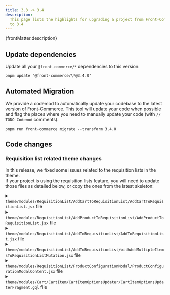 ```yaml
---
title: 3.3 -> 3.4
description:
  This page lists the highlights for upgrading a project from Front-Commerce 3.3
  to 3.4
---
```


<p>{frontMatter.description}</p>

## Update dependencies

Update all your `@front-commerce/*` dependencies to this version:

```shell
pnpm update "@front-commerce/\*@3.4.0"
```

## Automated Migration

We provide a codemod to automatically update your codebase to the latest version
of Front-Commerce. This tool will update your code when possible and flag the
places where you need to manually update your code (with `// TODO Codemod`
comments).

```shell
pnpm run front-commerce migrate --transform 3.4.0
```

## Code changes

### Requisition list related theme changes

In this release, we fixed some issues related to the requisition lists in the
theme.<br />If your project is using the requisition lists feature, you will
need to update those files as detailed below, or copy the ones from the latest
skeleton:

<details>
  <summary><code>theme/modules/RequisitionList/AddCartToRequisitionList/AddCartToRequisitionList.jsx</code> file</summary>

```diff
diff --git a/theme/modules/RequisitionList/AddCartToRequisitionList/AddCartToRequisitionList.jsx b/theme/modules/RequisitionList/AddCartToRequisitionList/AddCartToRequisitionList.jsx
index 3d7bcfc99..6c039d270 100644
--- a/theme/modules/RequisitionList/AddCartToRequisitionList/AddCartToRequisitionList.jsx
+++ b/theme/modules/RequisitionList/AddCartToRequisitionList/AddCartToRequisitionList.jsx
@@ -2,6 +2,7 @@ import { useMemo } from "react";
 import PropTypes from "prop-types";
 import AddToRequisitionList from "theme/modules/RequisitionList/AddToRequisitionList";
 import { resolveSelectedOptions } from "theme/pages/Product/useSelectedProductWithConfigurableOptions";
+import { resolveSelectedBundleOptions } from "theme/pages/Product/useSelectedProductWithBundleOptions";
 import {
   productPropTypes,
   selectedConfigurableOptionsPropTypes,
@@ -11,7 +12,7 @@ import {
 const AddCartToRequisitionList = ({ id = "cart", cart, size }) => {
   const cartItems = cart.items;
   const items = useMemo(() => {
-    return cartItems.map(({ product, options, qty }) => {
+    return cartItems.map(({ product, options, bundleOptions, qty }) => {
       const productOptions = product.options?.map((option) => ({
         id: option.attribute.id,
         label: option.attribute.label,
@@ -23,6 +24,10 @@ const AddCartToRequisitionList = ({ id = "cart", cart, size }) => {
           product.options,
           options
         ),
+        selectedBundleOptions: resolveSelectedBundleOptions(
+          product.bundleOptions,
+          bundleOptions
+        ),
         quantity: qty,
       };
     });
```

</details>

<details>
  <summary><code>theme/modules/RequisitionList/AddProductToRequisitionList/AddProductToRequisitionList.jsx</code> file</summary>

```diff
diff --git a/theme/modules/RequisitionList/AddProductToRequisitionList/AddProductToRequisitionList.jsx b/theme/modules/RequisitionList/AddProductToRequisitionList/AddProductToRequisitionList.jsx
index 0e5cc0958..d73bde2aa 100644
--- a/theme/modules/RequisitionList/AddProductToRequisitionList/AddProductToRequisitionList.jsx
+++ b/theme/modules/RequisitionList/AddProductToRequisitionList/AddProductToRequisitionList.jsx
@@ -34,6 +34,10 @@ const AddProductToRequisitionList = ({
       showOptionsModalIfNotFullyConfigured={
         showOptionsModalIfNotFullyConfigured
       }
+      redirectOnAddToRequisitionList={
+        // URL to the bundle product
+        product.bundleOptions?.length ? `/product/${product.sku}` : null
+      }
     />
   );
 };
```

</details>

<details>
  <summary><code>theme/modules/RequisitionList/AddToRequisitionList/AddToRequisitionList.jsx</code> file</summary>

```diff
diff --git a/theme/modules/RequisitionList/AddToRequisitionList/AddToRequisitionList.jsx b/theme/modules/RequisitionList/AddToRequisitionList/AddToRequisitionList.jsx
index 13efd3b41..a79e5b025 100644
--- a/theme/modules/RequisitionList/AddToRequisitionList/AddToRequisitionList.jsx
+++ b/theme/modules/RequisitionList/AddToRequisitionList/AddToRequisitionList.jsx
@@ -5,6 +5,7 @@ import Icon from "theme/components/atoms/Icon";
 import SelectMenu from "theme/components/molecules/SelectMenu";
 import messages from "theme/modules/RequisitionList/AddToRequisitionList/AddToRequisitionListMessages";
 import { useIntl } from "react-intl";
+import { useNavigate } from "@remix-run/react";

 /** @type {import('./EnhanceAddToRequisitionList').BaseComponent} */
 const AddToRequisitionList = ({
@@ -22,11 +23,24 @@ const AddToRequisitionList = ({
   addToRequisitionListError,
   newRequisitionListModal,
   showOptionsModalIfNotFullyConfigured,
+  redirectOnAddToRequisitionList,
   productConfigurationModal,
 }) => {
   const intl = useIntl();
   const [isRequisitionListMenuOpen, setIsRequisitionListMenuOpen] =
     useState(false);
+  const navigate = useNavigate();
+
+  const shouldRedirect =
+    showOptionsModalIfNotFullyConfigured &&
+    isRequisitionListMenuOpen &&
+    redirectOnAddToRequisitionList;
+
+  useEffect(() => {
+    if (shouldRedirect) {
+      navigate(redirectOnAddToRequisitionList);
+    }
+  }, [shouldRedirect]);

   const selectItems = useMemo(() => {
     if (!requisitionLists) {
```

</details>

<details>
  <summary><code>theme/modules/RequisitionList/AddToRequisitionList/withAddMultipleItemsToRequisitionListMutation.jsx</code> file</summary>

```diff
diff --git a/theme/modules/RequisitionList/AddToRequisitionList/withAddMultipleItemsToRequisitionListMutation.jsx b/theme/modules/RequisitionList/AddToRequisitionList/withAddMultipleItemsToRequisitionListMutation.jsx
index ff92ad7e1..e0ca0580e 100644
--- a/theme/modules/RequisitionList/AddToRequisitionList/withAddMultipleItemsToRequisitionListMutation.jsx
+++ b/theme/modules/RequisitionList/AddToRequisitionList/withAddMultipleItemsToRequisitionListMutation.jsx
@@ -75,20 +75,29 @@ const withAddMultipleItemsToRequisitionListMutation =
               }) => ({
                 sku: product.sku,
                 quantity,
-                selectedConfigurableOptions: Object.entries(
-                  selectedConfigurableOptions
-                ).map(([option_id, option_value]) => ({
-                  option_id,
-                  option_value,
-                })),
-                selectedBundleOptions: Object.entries(
-                  selectedBundleOptions
-                ).map(([option_id, { quantity, values }]) => {
-                  return {
-                    option_id,
-                    option_values: values.map((value) => ({ quantity, value })),
-                  };
-                }),
+                selectedConfigurableOptions:
+                  Object.keys(selectedConfigurableOptions || {}).length > 0
+                    ? Object.entries(selectedConfigurableOptions).map(
+                        ([option_id, option_value]) => ({
+                          option_id,
+                          option_value,
+                        })
+                      )
+                    : undefined,
+                selectedBundleOptions:
+                  Object.keys(selectedBundleOptions || {}).length > 0
+                    ? Object.entries(selectedBundleOptions).map(
+                        ([option_id, { quantity, values }]) => {
+                          return {
+                            option_id,
+                            option_values: values.map((value) => ({
+                              quantity,
+                              value,
+                            })),
+                          };
+                        }
+                      )
+                    : undefined,
               })
             ),
           },
```

</details>

<details>
  <summary><code>theme/modules/RequisitionList/ProductConfigurationModal/ProductConfigurationModalContent.jsx</code> file</summary>

```diff
diff --git a/theme/modules/RequisitionList/ProductConfigurationModal/ProductConfigurationModalContent.jsx b/theme/modules/RequisitionList/ProductConfigurationModal/ProductConfigurationModalContent.jsx
index 5883fae10..e0449a188 100644
--- a/theme/modules/RequisitionList/ProductConfigurationModal/ProductConfigurationModalContent.jsx
+++ b/theme/modules/RequisitionList/ProductConfigurationModal/ProductConfigurationModalContent.jsx
@@ -6,7 +6,7 @@ import { FormattedMessage } from "react-intl";
 import useSelectedProductWithConfigurableOptions from "theme/pages/Product/useSelectedProductWithConfigurableOptions";
 import ConfigurableOptions from "theme/modules/Cart/CartItem/CartItemOptionsUpdater/ConfigurableOptions";
 import { H2 } from "theme/components/atoms/Typography/Heading";
-import Form from "theme/compat/components/atoms/Form/Form";
+import { Form } from "@remix-run/react";
 import FormTitle from "theme/components/molecules/Form/FormTitle";
 import useProductBySkuLoader from "theme/hooks/useProductBySkuLoader";
 import Stack from "theme/components/atoms/Layout/Stack";
@@ -74,21 +74,22 @@ const ProductConfigurationModalContent = ({
       selectedConfigurableOptions
     );

-  const formRef = useRef();
   const [showNotAllOptionsSelected, setShowNotAllOptionsSelected] =
     useState(false);

-  const onChangeOptions = useCallback(() => {
-    const model = formRef.current.getModel();
-    Object.keys(model)
-      .filter(
-        (key) =>
-          key.indexOf("custom:") !== 0 && typeof model[key] !== "undefined"
-      )
-      .forEach((optionId) =>
-        setOption(optionId, model[optionId].value || model[optionId])
-      );
-  }, [setOption]);
+  const onChangeOptions = useCallback(
+    (e) => {
+      const input = e.target;
+      const form = input.form;
+      const data = new FormData(form);
+      for (const pair of data.entries()) {
+        if (pair[0].indexOf("custom:") !== 0) {
+          setOption(pair[0], pair[1]);
+        }
+      }
+    },
+    [setOption]
+  );

   const allOptionsSet = useMemo(
     () => selectedProduct && areAllOptionsSet(selectedProduct, selectedOptions),
@@ -119,8 +120,7 @@ const ProductConfigurationModalContent = ({

   return (
     <Form
-      setRef={(form) => (formRef.current = form)}
-      onValidSubmit={() => onConfiurationsSelected(selectedOptions)}
+      onSubmit={() => onConfiurationsSelected(selectedOptions)}
       onChange={onChangeOptions}
     >
       <Stack>
```

</details>

<details>
  <summary><code>theme/modules/Cart/CartItem/CartItemOptionsUpdater/CartItemOptionsUpdaterFragment.gql</code> file</summary>

```diff
diff --git a/theme/modules/Cart/CartItem/CartItemOptionsUpdater/CartItemOptionsUpdaterFragment.gql b/theme/modules/Cart/CartItem/CartItemOptionsUpdater/CartItemOptionsUpdaterFragment.gql
index 19f85b84e..954bbb896 100644
--- a/theme/modules/Cart/CartItem/CartItemOptionsUpdater/CartItemOptionsUpdaterFragment.gql
+++ b/theme/modules/Cart/CartItem/CartItemOptionsUpdater/CartItemOptionsUpdaterFragment.gql
@@ -17,6 +17,14 @@ fragment CartItemCustomOption on Product {
       id
     }
   }
+  bundleOptions {
+    id
+    label
+    values {
+      label
+      value
+    }
+  }
   custom_options {
     option_id
     title
```

</details>
